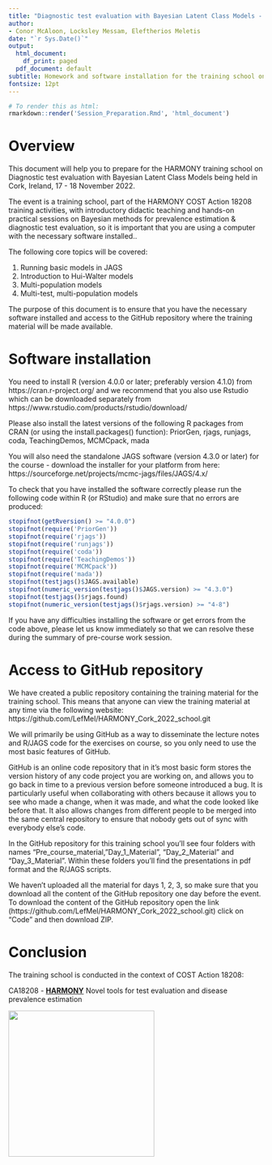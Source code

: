 ```yaml
---
title: "Diagnostic test evaluation with Bayesian Latent Class Models - HARMONY Training School"
author:
- Conor McAloon, Locksley Messam, Eleftherios Meletis
date: "`r Sys.Date()`"
output:
  html_document:
    df_print: paged
  pdf_document: default
subtitle: Homework and software installation for the training school on diagnostic test evaluation with Bayesian Latent Class Models
fontsize: 12pt
---
```


```r
# To render this as html:
rmarkdown::render('Session_Preparation.Rmd', 'html_document')
```

# Overview

This document will help you to prepare for the HARMONY training school on Diagnostic test evaluation with Bayesian Latent Class Models being held in Cork, Ireland, 17 - 18 November 2022. 

The event is a training school, part of the HARMONY COST Action 18208 training activities, with introductory didactic teaching and hands-on practical sessions on Bayesian methods for prevalence estimation & diagnostic test evaluation, so it is important that you are using a computer with the necessary software installed..   

The following core topics will be covered:

1. Running basic models in JAGS
2. Introduction to Hui-Walter models
3. Multi-population models
4. Multi-test, multi-population models

The purpose of this document is to ensure that you have the necessary software installed and access to the GitHub repository where the training material will be made available.

# Software installation

You need to install R (version 4.0.0 or later; preferably version 4.1.0) from https://cran.r-project.org/ and we recommend that you also use Rstudio which can be downloaded separately from https://www.rstudio.com/products/rstudio/download/

Please also install the latest versions of the following R packages from CRAN (or using the install.packages() function):  PriorGen, rjags, runjags, coda, TeachingDemos, MCMCpack, mada 

You will also need the standalone JAGS software (version 4.3.0 or later) for the course - download the installer for your platform from here:  https://sourceforge.net/projects/mcmc-jags/files/JAGS/4.x/

To check that you have installed the software correctly please run the following code within R (or RStudio) and make sure that no errors are produced:

```r
stopifnot(getRversion() >= "4.0.0")
stopifnot(require('PriorGen'))
stopifnot(require('rjags'))
stopifnot(require('runjags'))
stopifnot(require('coda'))
stopifnot(require('TeachingDemos'))
stopifnot(require('MCMCpack'))
stopifnot(require('mada'))
stopifnot(testjags()$JAGS.available)
stopifnot(numeric_version(testjags()$JAGS.version) >= "4.3.0")
stopifnot(testjags()$rjags.found)
stopifnot(numeric_version(testjags()$rjags.version) >= "4-8")
```

If you have any difficulties installing the software or get errors from the code above, please let us know immediately so that we can resolve these during the summary of pre-course work session.

# Access to GitHub repository

We have created a public repository containing the training material for the training school.  This means that anyone can view the training material at any time via the following website: https://github.com/LefMel/HARMONY_Cork_2022_school.git

We will primarily be using GitHub as a way to disseminate the lecture notes and R/JAGS code for the exercises on course, so you only need to use the most basic features of GitHub.

GitHub is an online code repository that in it's most basic form stores the version history of any code project you are working on, and allows you to go back in time to a previous version before someone introduced a bug. It is particularly useful when collaborating with others because it allows you to see who made a change, when it was made, and what the code looked like before that. It also allows changes from different people to be merged into the same central repository to ensure that nobody gets out of sync with everybody else's code.

In the GitHub repository for this training school you'll see four folders with names "Pre_course_material, "Day_1_Material", "Day_2_Material" and "Day_3_Material". 
Within these folders you'll find the presentations in pdf format and the R/JAGS scripts.

We haven't uploaded all the material for days 1, 2, 3, so make sure that you download all the content of the GitHub repository one day before the event.
To download the content of the GitHub repository open the link (https://github.com/LefMel/HARMONY_Cork_2022_school.git) click on "Code" and then download ZIP.

# Conclusion 

The training school is conducted in the context of COST Action 18208:
  
CA18208 - **[HARMONY](https://harmony-net.eu/)** Novel tools for test evaluation and disease prevalence estimation

![](figs/harmony.jpg){width=3in}  

